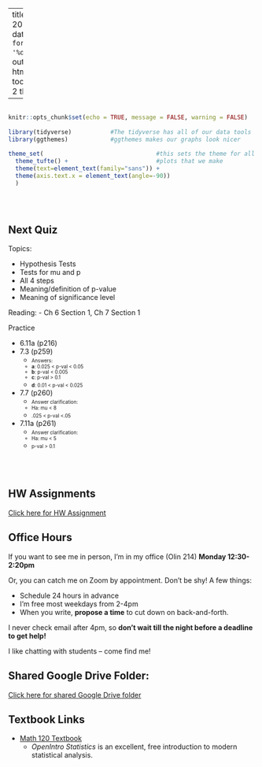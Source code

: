 
---
title: "Math 120 Fall 2021 Homepage"
date: "Updated: `r format(Sys.time(), '%d %B, %Y')`"
output: 
  html_document:
    toc: true
    toc_depth: 2
    theme: yeti

      
  
---

```r

                                                                          #
knitr::opts_chunk$set(echo = TRUE, message = FALSE, warning = FALSE)      #
                                                                          #
library(tidyverse)           #The tidyverse has all of our data tools     #
library(ggthemes)            #ggthemes makes our graphs look nicer        #
                                                                          # 
theme_set(                                #this sets the theme for all    #
  theme_tufte() +                         #plots that we make             #
  theme(text=element_text(family="sans")) + 
  theme(axis.text.x = element_text(angle=-90))                            #
  )                                                                       #
                                                                          #
                                                                          #
                                                                          #

```



## Next Quiz

Topics:

- Hypothesis Tests
 - Tests for mu and p
 - All 4 steps
 - Meaning/definition of p-value
 - Meaning of significance level
 
Reading:
- Ch 6 Section 1, Ch 7 Section 1
  
Practice

- 6.11a (p216)
- 7.3 (p259)
  - <small><small>Answers:
  - <b>a</b>: 0.025 < p-val < 0.05
  - <b>b</b>: p-val < 0.005
  - <b>c</b>: p-val > 0.1
  - <b>d</b>: 0.01 < p-val < 0.025 </small></small>
- 7.7 (p260)
  - <small><small> Answer clarification: 
  - Ha:  mu < 8
  - .025 < p-val <.05 </small></small>
  
- 7.11a (p261)
  - <small><small> Answer clarification:  
  - Ha: mu < 5
  - p-val > 0.1 </small></small>
  
<br><br>
  

## HW Assignments

[Click here for HW Assignment](http://millera2.github.io/Math-120-C/HW1.html)



## Office Hours 

If you want to see me in person, I'm in my office (Olin 214) **Monday 12:30-2:20pm**

Or, you can catch me on Zoom by appointment.  Don't be shy!  A few things:

- Schedule 24 hours in advance
- I'm free most weekdays from 2-4pm
- When you write, **propose a time** to cut down on back-and-forth.

I never check email after 4pm, so **don't wait till the night before a deadline to get help!**  

I like chatting with students -- come find me!












## Shared Google Drive Folder:

[Click here for shared Google Drive folder](https://drive.google.com/drive/folders/1C1XHN3PGe4lMQXS_hq49btBM6QaiEuBW?usp=sharing)

## Textbook Links

- [Math 120 Textbook](https://www.openintro.org/book/os/)
  - *OpenIntro Statistics* is an excellent, free introduction to modern statistical analysis.
  
